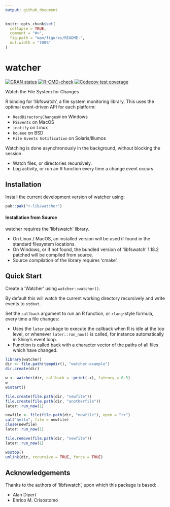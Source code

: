 ```yaml
---
output: github_document
---
```


<!-- README.md is generated from README.Rmd. Please edit that file -->

```r
knitr::opts_chunk$set(
  collapse = TRUE,
  comment = "#>",
  fig.path = "man/figures/README-",
  out.width = "100%"
)
```

# watcher

<!-- badges: start -->
[![CRAN status](https://www.r-pkg.org/badges/version/watcher)](https://CRAN.R-project.org/package=watcher)
[![R-CMD-check](https://github.com/r-lib/watcher/actions/workflows/R-CMD-check.yaml/badge.svg)](https://github.com/r-lib/watcher/actions/workflows/R-CMD-check.yaml)
[![Codecov test coverage](https://codecov.io/gh/r-lib/watcher/graph/badge.svg)](https://app.codecov.io/gh/r-lib/watcher)
<!-- badges: end -->

Watch the File System for Changes

R binding for 'libfswatch', a file system monitoring library. This uses the optimal event-driven API for each platform:

- `ReadDirectoryChangesW` on Windows
- `FSEvents` on MacOS
- `inotify` on Linux
- `kqueue` on BSD
- `File Events Notification` on Solaris/Illumos

Watching is done asynchronously in the background, without blocking the session.

- Watch files, or directories recursively.
- Log activity, or run an R function every time a change event occurs.

## Installation

Install the current development version of watcher using:

``` r
pak::pak("r-lib/watcher")
```

#### Installation from Source

watcher requires the 'libfswatch' library.

- On Linux / MacOS, an installed version will be used if found in the standard filesystem locations.
- On Windows, or if not found, the bundled version of 'libfswatch' 1.18.2 patched will be compiled from source.
- Source compilation of the library requires 'cmake'.

## Quick Start

Create a 'Watcher' using `watcher::watcher()`.

By default this will watch the current working directory recursively and write events to `stdout`.

Set the `callback` argument to run an R function, or `rlang`-style formula, every time a file changes:

- Uses the `later` package to execute the callback when R is idle at the top level, or whenever `later::run_now()` is called, for instance automatically in Shiny's event loop.
- Function is called back with a character vector of the paths of all files which have changed.

```r
library(watcher)
dir <- file.path(tempdir(), "watcher-example")
dir.create(dir)

w <- watcher(dir, callback = ~print(.x), latency = 0.5)
w
w$start()

file.create(file.path(dir, "newfile"))
file.create(file.path(dir, "anotherfile"))
later::run_now(1)

newfile <- file(file.path(dir, "newfile"), open = "r+")
cat("hello", file = newfile)
close(newfile)
later::run_now(1)

file.remove(file.path(dir, "newfile"))
later::run_now(1)

w$stop()
unlink(dir, recursive = TRUE, force = TRUE)
```

## Acknowledgements

Thanks to the authors of 'libfswatch', upon which this package is based:

- Alan Dipert
- Enrico M. Crisostomo
